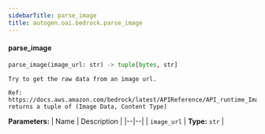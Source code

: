 ```yaml
---
sidebarTitle: parse_image
title: autogen.oai.bedrock.parse_image
---
```


<code class="doc-symbol doc-symbol-heading doc-symbol-function"></code>
#### parse_image

```python
parse_image(image_url: str) -> tuple[bytes, str]
```

    Try to get the raw data from an image url.
    
    Ref: https://docs.aws.amazon.com/bedrock/latest/APIReference/API_runtime_ImageSource.html
    returns a tuple of (Image Data, Content Type)

<b>Parameters:</b>
| Name | Description |
|--|--|
| `image_url` | **Type:** `str` |

<br />